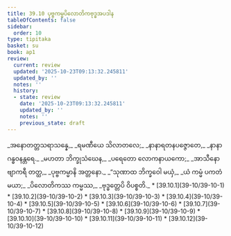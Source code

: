 ```yaml
---
title: 39.10 ပုဗ္ဗကမ္မပိလောတိကဗုဒ္ဓအပဒါန
tableOfContents: false
sidebar:
  order: 10
type: tipitaka
basket: su
book: ap1
review:
  current: review
  updated: '2025-10-23T09:13:32.245811'
  updated_by: ''
  notes: ''
  history:
  - state: review
    date: '2025-10-23T09:13:32.245811'
    updated_by: ''
    notes: ''
    previous_state: draft
---
```



<ReviewStatus review={frontmatter.review} showDetails={true} />

<HypothesisAnnotation frontmatter={frontmatter} />

<DynamicBreadcrumb />

<Division number="64" book="ap1" e="ch" v="20" p="346">

<Paragraph number="4258" type="verses" book="ap1">
_အနောတတ္တသရာသန္နေ,_  
_ရမဏီယေ သိလာတလေ;_  
_နာနာရတနပဇ္ဇောတေ,_  
_နာနာဂန္ဓဝနန္တရေ._  



</Paragraph>

</Division>
<Division number="65" book="ap1" e="ch" v="20" p="346">

<Paragraph number="4259" type="verses" book="ap1">
_မဟတာ ဘိက္ခုသံဃေန,_  
_ပရေတော လောကနာယကော;_  
_အာသီနော ဗျာကရီ တတ္ထ,_  
_ပုဗ္ဗကမ္မာနိ အတ္တနော._  



</Paragraph>

</Division>
<Division number="66" book="ap1" e="ch" v="20" p="347">

<Paragraph number="4260" type="verses" book="ap1">
_“သုဏာထ ဘိက္ခဝေါ မယှံ,_  
_ယံ ကမ္မံ ပကတံ မယာ;_  
_ပိလောတိကဿ ကမ္မဿ,_  
_ဗုဒ္ဓတ္တေပိ ဝိပစ္စတိ._  


</Paragraph>
</Division>

<TableOfContents book="ap1" section="39.10">
* [39.10.1](39-10/39-10-1)
* [39.10.2](39-10/39-10-2)
* [39.10.3](39-10/39-10-3)
* [39.10.4](39-10/39-10-4)
* [39.10.5](39-10/39-10-5)
* [39.10.6](39-10/39-10-6)
* [39.10.7](39-10/39-10-7)
* [39.10.8](39-10/39-10-8)
* [39.10.9](39-10/39-10-9)
* [39.10.10](39-10/39-10-10)
* [39.10.11](39-10/39-10-11)
* [39.10.12](39-10/39-10-12)
</TableOfContents>